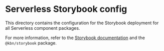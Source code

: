 # Serverless Storybook config

This directory contains the configuration for the Storybook deployment for all Serverless component packages.

For more information, refer to the [Storybook documentation](https://storybook.js.org/docs/react/configure/overview) and the `@kbn/storybook` package.

